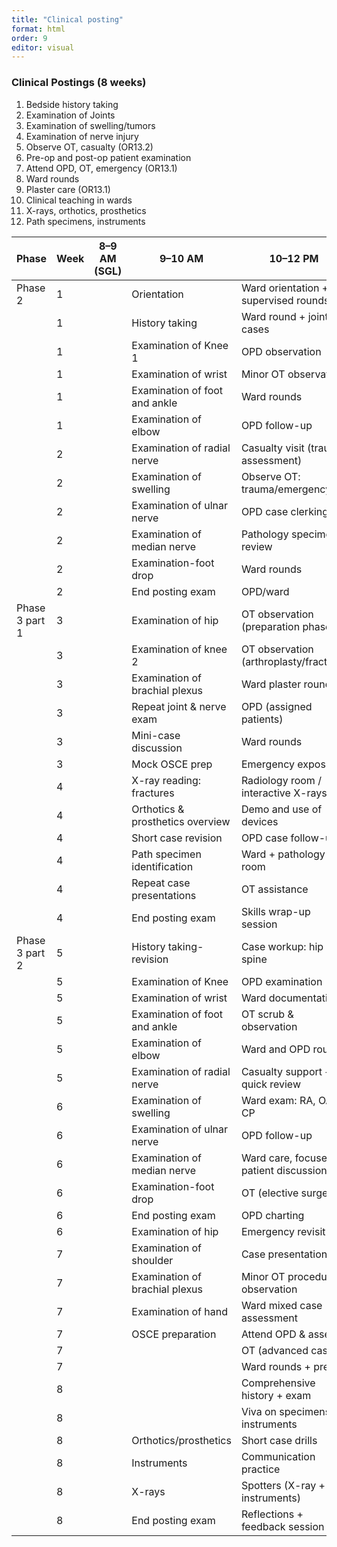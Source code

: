 ```yaml
---
title: "Clinical posting"
format: html
order: 9
editor: visual
---
```


### Clinical Postings (8 weeks)

1.  Bedside history taking
2.  Examination of Joints
3.  Examination of swelling/tumors
4.  Examination of nerve injury
5.  Observe OT, casualty (OR13.2)
6.  Pre-op and post-op patient examination
7.  Attend OPD, OT, emergency (OR13.1)
8.  Ward rounds
9.  Plaster care (OR13.1)
10. Clinical teaching in wards
11. X-rays, orthotics, prosthetics
12. Path specimens, instruments\

| Phase | Week | 8–9 AM (SGL) | 9–10 AM | 10–12 PM |
|--------------|--------|------------------------|-----------------------------|----------------------------|
| Phase 2 | 1 |  | Orientation | Ward orientation + supervised rounds |
|  | 1 |  | History taking | Ward round + joint cases |
|  | 1 |  | Examination of Knee 1 | OPD observation |
|  | 1 |  | Examination of wrist | Minor OT observation |
|  | 1 |  | Examination of foot and ankle | Ward rounds |
|  | 1 |  | Examination of elbow | OPD follow-up |
|  | 2 |  | Examination of radial nerve | Casualty visit (trauma assessment) |
|  | 2 |  | Examination of swelling | Observe OT: trauma/emergency |
|  | 2 |  | Examination of ulnar nerve | OPD case clerking |
|  | 2 |  | Examination of median nerve | Pathology specimen review |
|  | 2 |  | Examination-foot drop | Ward rounds |
|  | 2 |  | End posting exam | OPD/ward |
| Phase 3 part 1 | 3 |  | Examination of hip | OT observation (preparation phase) |
|  | 3 |  | Examination of knee 2 | OT observation (arthroplasty/fracture) |
|  | 3 |  | Examination of brachial plexus | Ward plaster rounds |
|  | 3 |  | Repeat joint & nerve exam | OPD (assigned patients) |
|  | 3 |  | Mini-case discussion | Ward rounds |
|  | 3 |  | Mock OSCE prep | Emergency exposure |
|  | 4 |  | X-ray reading: fractures | Radiology room / interactive X-rays |
|  | 4 |  | Orthotics & prosthetics overview | Demo and use of devices |
|  | 4 |  | Short case revision | OPD case follow-up |
|  | 4 |  | Path specimen identification | Ward + pathology room |
|  | 4 |  | Repeat case presentations | OT assistance |
|  | 4 |  | End posting exam | Skills wrap-up session |
| Phase 3 part 2 | 5 |  | History taking-revision | Case workup: hip and spine |
|  | 5 |  | Examination of Knee | OPD examination |
|  | 5 |  | Examination of wrist | Ward documentation |
|  | 5 |  | Examination of foot and ankle | OT scrub & observation |
|  | 5 |  | Examination of elbow | Ward and OPD rounds |
|  | 5 |  | Examination of radial nerve | Casualty support + quick review |
|  | 6 |  | Examination of swelling | Ward exam: RA, OA, CP |
|  | 6 |  | Examination of ulnar nerve | OPD follow-up |
|  | 6 |  | Examination of median nerve | Ward care, focused patient discussion |
|  | 6 |  | Examination-foot drop | OT (elective surgery) |
|  | 6 |  | End posting exam | OPD charting |
|  | 6 |  | Examination of hip | Emergency revisit |
|  | 7 |  | Examination of shoulder | Case presentations |
|  | 7 |  | Examination of brachial plexus | Minor OT procedure observation |
|  | 7 |  | Examination of hand | Ward mixed case assessment |
|  | 7 |  | OSCE preparation | Attend OPD & assess |
|  | 7 |  |  | OT (advanced case) |
|  | 7 |  |  | Ward rounds + prep |
|  | 8 |  |  | Comprehensive history + exam |
|  | 8 |  |  | Viva on specimens & instruments |
|  | 8 |  | Orthotics/prosthetics | Short case drills |
|  | 8 |  | Instruments | Communication practice |
|  | 8 |  | X-rays | Spotters (X-ray + instruments) |
|  | 8 |  | End posting exam | Reflections + feedback session |
